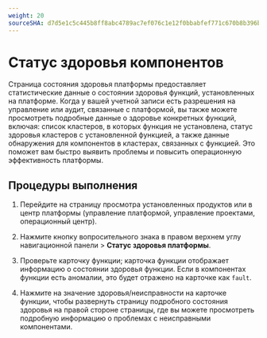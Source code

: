 ```yaml
---
weight: 20
sourceSHA: d7d5e1c5c445b8ff8abc4789ac7ef076c1e12f0bbabfef771c670b8b396b5287
---
```


# Статус здоровья компонентов

Страница состояния здоровья платформы предоставляет статистические данные о состоянии здоровья функций, установленных на платформе. Когда у вашей учетной записи есть разрешения на управление или аудит, связанные с платформой, вы также можете просмотреть подробные данные о здоровье конкретных функций, включая: список кластеров, в которых функция не установлена, статус здоровья кластеров с установленной функцией, а также данные обнаружения для компонентов в кластерах, связанных с функцией. Это поможет вам быстро выявить проблемы и повысить операционную эффективность платформы.

## Процедуры выполнения

1. Перейдите на страницу просмотра установленных продуктов или в центр платформы (управление платформой, управление проектами, операционный центр).

2. Нажмите кнопку вопросительного знака в правом верхнем углу навигационной панели > **Статус здоровья платформы**.

3. Проверьте карточку функции; карточка функции отображает информацию о состоянии здоровья функции. Если в компонентах функции есть аномалии, это будет отражено на карточке как `fault`.

4. Нажмите на значение здоровья/неисправности на карточке функции, чтобы развернуть страницу подробного состояния здоровья на правой стороне страницы, где вы можете просмотреть подробную информацию о проблемах с неисправными компонентами.
